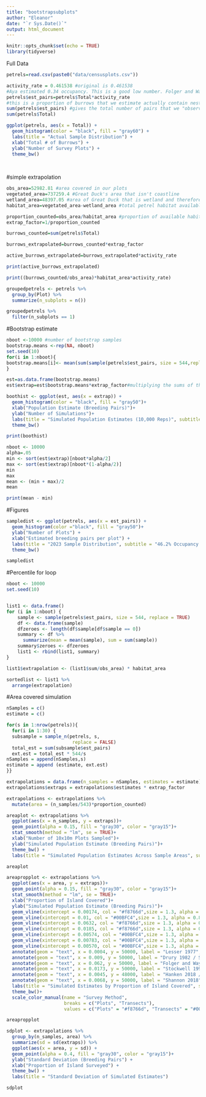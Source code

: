 ```yaml
---
title: "bootstrapsubplots"
author: "Eleanor"
date: "`r Sys.Date()`"
output: html_document
---
```


```r
knitr::opts_chunk$set(echo = TRUE)
library(tidyverse)
```
Full Data
```r
petrels=read.csv(paste0("data/censusplots.csv"))
```

```r
activity_rate = 0.461538 #original is 0.461538
#Aya estimated 0.34 occupancy. This is a good low number. Folger and Wayne estimated 0.66, which is a good high number. 
petrels$est_pairs=petrels$Total*activity_rate
#this is a proportion of burrows that we estimate actually contain nesting pairs. This activity rate comes from 2021 survey data and should a pretty accurate "mean activity" for the whole island
sum(petrels$est_pairs) #gives the total number of pairs that we "observed" in our plots
sum(petrels$Total)
```

```r
ggplot(petrels, aes(x = Total)) +
  geom_histogram(color = "black", fill = "gray60") +
  labs(title = "Actual Sample Distribution") +
  xlab("Total # of Burrows") +
  ylab("Number of Survey Plots") +
  theme_bw()
  
  
```



#simple extrapolation
```r
obs_area=52982.81 #area covered in our plots
vegetated_area=737259.4 #Great Duck's area that isn't coastline
wetland_area=48397.05 #area of Great Duck that is wetland and therefore not petrel habitat
habitat_area=vegetated_area-wetland_area #total petrel habitat available.

proportion_counted=obs_area/habitat_area #proportion of available habitat that we counted
extrap_factor=1/proportion_counted 

burrows_counted=sum(petrels$Total)

burrows_extrapolated=burrows_counted*extrap_factor

active_burrows_extrapolated=burrows_extrapolated*activity_rate

print(active_burrows_extrapolated)

print((burrows_counted/obs_area)*habitat_area*activity_rate)
```

```r
groupedpetrels <- petrels %>% 
  group_by(Plot) %>% 
  summarize(n_subplots = n())

groupedpetrels %>% 
  filter(n_subplots == 1)
```

#Bootstrap estimate

```r
nboot <-10000 #number of bootstrap samples
bootstrap.means <-rep(NA, nboot)
set.seed(10)
for(i in 1:nboot){
bootstrap.means[i]<- mean(sum(sample(petrels$est_pairs, size = 544,replace=TRUE)))
}
```


```r
est=as.data.frame(bootstrap.means)
est$extrap=est$bootstrap.means*extrap_factor#multiplying the sums of the groups of 310 plots by my extrapolation factor
```


```r
boothist <- ggplot(est, aes(x = extrap)) +
  geom_histogram(color = "black", fill = "gray50")+
  xlab("Population Estimate (Breeding Pairs)")+
  ylab("Number of Simulations")+
  labs(title = "Simulated Population Estimates (10,000 Reps)", subtitle = "Accounting for 46.2% Occupancy")+
  theme_bw()

print(boothist)
```

```r
nboot <- 10000
alpha=.05
min <- sort(est$extrap)[nboot*alpha/2]
max <- sort(est$extrap)[nboot*(1-alpha/2)]
min
max
mean <- (min + max)/2
mean

print(mean - min)
```

#Figures

```r
sampledist <- ggplot(petrels, aes(x = est_pairs)) + 
  geom_histogram(color ="black", fill = "gray50")+
  ylab("Number of Plots") +
  xlab("Estimated breeding pairs per plot") +
  labs(title = "2023 Sample Distribution", subtitle = "46.2% Occupancy Rate Applied") +
  theme_bw()

sampledist
```



#Percentile for loop

```r

nboot <- 10000
set.seed(10)


list1 <- data.frame()
for (i in 1:nboot) {
    sample <- sample(petrels$est_pairs, size = 544, replace = TRUE)
    df <- data.frame(sample)
    dfzeroes <- length(df$sample[df$sample == 0])
    summary <- df %>%
      summarize(mean = mean(sample), sum = sum(sample))
    summary$zeroes <- dfzeroes
    list1 <- rbind(list1, summary)
}

list1$extrapolation <- (list1$sum/obs_area) * habitat_area

```

```r
sortedlist <- list1 %>% 
  arrange(extrapolation)
```

#Area covered simulation

```r
nSamples = c()
estimate = c()

for(s in 1:nrow(petrels)){
  for(i in 1:30) {
  subsample = sample_n(petrels, s, 
                        replace = FALSE)
  total_est = sum(subsample$est_pairs)
  ext.est = total_est * 544/s
nSamples = append(nSamples,s)
estimate = append (estimate, ext.est)
}}
```


```r
extrapolations = data.frame(n_samples = nSamples, estimates = estimate)
extrapolations$extraps = extrapolations$estimates * extrap_factor

extrapolations <- extrapolations %>% 
  mutate(area = (n_samples/543)*proportion_counted)
```

```r

areaplot <- extrapolations %>% 
  ggplot(aes(x = n_samples, y = extraps))+
  geom_point(alpha = 0.15, fill = "gray30", color = "gray15")+
  stat_smooth(method = "lm", se = TRUE)+
  xlab("Number of 10x10m Plots Sampled")+
  ylab("Simulated Population Estimate (Breeding Pairs)")+
  theme_bw() +
  labs(title = "Simulated Population Estimates Across Sample Areas", subtitle = "30 Simulations per # of Plots Sampled")

areaplot

```

```r
areapropplot <- extrapolations %>% 
  ggplot(aes(x = area, y = extraps))+
  geom_point(alpha = 0.15, fill = "gray30", color = "gray15")+
  stat_smooth(method = "lm", se = TRUE)+
  xlab("Proportion of Island Covered")+
  ylab("Simulated Population Estimate (Breeding Pairs)")+
  geom_vline(xintercept = 0.00174, col = "#f8766d",size = 1.3, alpha = 0.8 ) + #Lesser
  geom_vline(xintercept = 0.01, col = "#00BFC4",size = 1.3, alpha = 0.8 ) + #Drury 1982
  geom_vline(xintercept = 0.0632, col = "#f8766d",size = 1.3, alpha = 0.8 ) + #Folger and Wayne
  geom_vline(xintercept = 0.0185, col = "#f8766d",size = 1.3, alpha = 0.8 ) + #Stockwell
  geom_vline(xintercept = 0.00574, col = "#00BFC4",size = 1.3, alpha = 0.8 ) + #Hanken
  geom_vline(xintercept = 0.00783, col = "#00BFC4",size = 1.3, alpha = 0.8) + #Shannon
  geom_vline(xintercept = 0.00570, col = "#00BFC4",size = 1.3, alpha = 0.8 ) + #Kumagai
  annotate(geom = "text", x = 0.0004, y = 50000, label = "Lesser 1977", angle = 90, size = 3) +
  annotate(geom = "text", x = 0.009, y = 50000, label = "Drury 1982 / Stowe et al. 202", angle = 90, size = 3) +
  annotate(geom = "text", x = 0.062, y = 50000, label = "Folger and Wayne 1986", angle = 90, size = 3) +
  annotate(geom = "text", x = 0.0173, y = 50000, label = "Stockwell 1995", angle = 90, size = 3)+
  annotate(geom = "text", x = 0.0045, y = 48000, label = "Hanken 2018 / Kumagai 2019", angle = 90, size = 3) +
  annotate(geom = "text", x = 0.0068, y = 50000, label = "Shannon 2018", angle = 90, size = 3)+
  labs(title = "Simulated Estimates by Proportion of Island Covered", subtitle = "30 Simulations per value of n plots") +
  theme_bw()+
  scale_color_manual(name = "Survey Method",
                     breaks = c("Plots", "Transects"),
                     values = c("Plots" = "#f8766d", "Transects" = "#00BFC4"))

areapropplot
```

```r
sdplot <- extrapolations %>% 
  group_by(n_samples, area) %>% 
  summarize(sd = sd(extraps)) %>% 
  ggplot(aes(x = area, y = sd)) + 
  geom_point(alpha = 0.4, fill = "gray30", color = "gray15")+
  ylab("Standard Deviation (Breeding Pairs") +
  xlab("Proportion of Island Surveyed") + 
  theme_bw() +
  labs(title = "Standard Deviation of Simulated Estimates")

sdplot

```

